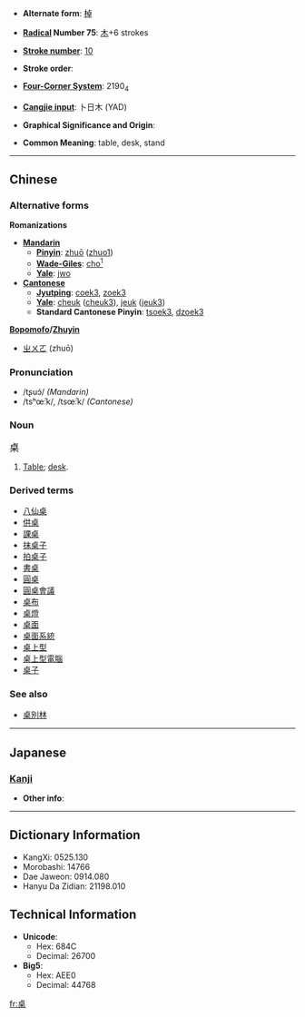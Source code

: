 * '''Alternate form''': [[棹]]

* '''[[Wiktionary:Chinese radical index| Radical]] Number 75''': [[Wiktionary:Chinese radical index 木|木]]+6 strokes

* '''[[Wiktionary:Chinese total strokes index|Stroke number]]''': [[Wiktionary:Chinese total strokes index 10|10]]

* '''Stroke order''': 

* '''[[Wiktionary:Chinese four corner index|Four-Corner System]]''': 2190<sub>4</sub>

* '''[[Wiktionary:Chinese Cangjie index|Cangjie input]]''': 卜日木 (YAD)

* '''Graphical Significance and Origin''': 

* '''Common Meaning''': table, desk, stand

----

== Chinese ==
=== Alternative forms ===
'''Romanizations'''
* '''[[Mandarin]]'''
** '''[[Pinyin]]''': [[zhuō]] ([[zhuo1]])
** '''[[Wade-Giles]]''': [[cho¹|cho<sup>1</sup>]]
** '''[[Yale]]''': [[jwo]]
* '''[[Cantonese]]'''
** '''[[Jyutping]]''': [[coek3]], [[zoek3]]
** '''[[Yale]]''': [[cheuk]] ([[cheuk3]]), [[jeuk]] ([[jeuk3]])
** '''Standard Cantonese Pinyin''': [[tsoek3]], [[dzoek3]]

'''[[Bopomofo]]/[[Zhuyin]]'''
* [[ㄓㄨㄛ]] (zhuō)

=== Pronunciation ===
* /tʂuɔ́/ ''(Mandarin)''
* /tsʰœ̄ːk/, /tsœ̄ːk/ ''(Cantonese)''

===Noun===
<big>桌</big>
# [[table|Table]]; [[desk]].

===Derived terms===
* [[八仙桌]]
* [[供桌]]
* [[課桌]]
* [[抹桌子]]
* [[拍桌子]]
* [[書桌]]
* [[圓桌]]
* [[圓桌會議]]
* [[桌布]]
* [[桌燈]]
* [[桌面]]
* [[桌面系統]]
* [[桌上型]]
* [[桌上型電腦]]
* [[桌子]]

=== See also ===
* [[桌別林]]
 

----

==Japanese==
===[[Kanji]]===
{{kanji|on readings=[[たく]] (taku)|kun readings=}}

* '''Other info''':  

----

== Dictionary Information ==

* KangXi: 0525.130
* Morobashi: 14766
* Dae Jaweon: 0914.080
* Hanyu Da Zidian: 21198.010

== Technical Information ==

* '''Unicode''':
** Hex: 684C
** Decimal: 26700
* '''Big5''':
** Hex: AEE0
** Decimal: 44768

[[fr:桌]]